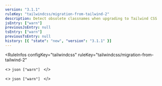```yaml
---
version: "3.1.1"
ruleKey: "tailwindcss/migration-from-tailwind-2"
description: Detect obsolete classnames when upgrading to Tailwind CSS v3
jsEntry: ["warn"]
previousJsEntry: null
tsEntry: ["warn"]
previousTsEntry: null
history: [{ "state": "new", "version": "3.1.1" }]
---
```


<RuleInfos 
  configKey="tailwindcss" 
  ruleKey="tailwindcss/migration-from-tailwind-2" 
>
  <>
    ```json
    ["warn"]
    ```
  </>

  <>
    ```json
    ["warn"]
    ```
  </>
</RuleInfos>
